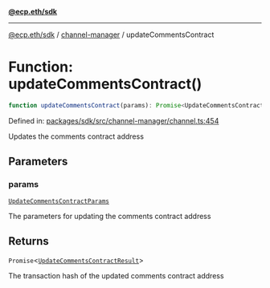 [**@ecp.eth/sdk**](../../index.mdx)

***

[@ecp.eth/sdk](/sdk-reference/index.mdx) / [channel-manager](/sdk-reference/channel-manager/index.mdx) / updateCommentsContract

# Function: updateCommentsContract()

```ts
function updateCommentsContract(params): Promise<UpdateCommentsContractResult>;
```

Defined in: [packages/sdk/src/channel-manager/channel.ts:454](https://github.com/ecp-eth/comments-monorepo/blob/main/packages/sdk/src/channel-manager/channel.ts#L454)

Updates the comments contract address

## Parameters

### params

[`UpdateCommentsContractParams`](/sdk-reference/channel-manager/type-aliases/UpdateCommentsContractParams.mdx)

The parameters for updating the comments contract address

## Returns

`Promise`\<[`UpdateCommentsContractResult`](/sdk-reference/channel-manager/type-aliases/UpdateCommentsContractResult.mdx)\>

The transaction hash of the updated comments contract address
